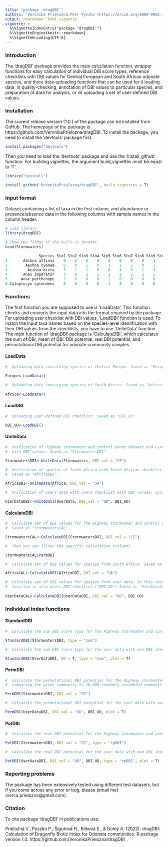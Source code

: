 ```yaml
---
title: "package 'dragDBI'"
authors: "Veronika Prieložná,Petr Pyszko <https://orcid.org/0000-0002-3743-7201>"
output: rmarkdown::html_vignette
vignette: >
  %\VignetteIndexEntry{"package 'dragDBI'"}
  %\VignetteEngine{knitr::rmarkdown}
  %\VignetteEncoding{UTF-8}
---
```


### Introduction
The ‘dragDBI’ package provides the main calculation function, wrapper functions for easy calculation of individual DBI score types, reference checklists with DBI values for Central European and South African odonate species, and three data-uploading functions that can be used for i) loading data, ii) quality-checking, annotation of DBI values to particular species, and preparation of data for analysis, or iii) uploading a set of user-defined DBI values.

### Installation
The current release version (1.0.) of the package can be installed from GitHub. The homepage of the package is https://github.com/VeronikaPrielozna/dragDBI. To install the package, you need to install the ‘devtools’ package first.

```r
install.packages("devtools")
```

Then you need to load the ‘devtools’ package and use the ‘install_github’ function. For building vignettes, the argument build_vignettes must be equal to ‘T’. 

```r
library("devtools")

install_github("VeronikaPrielozna/dragDBI", build_vignettes = T)
```

### Input format
Dataset containing a list of taxa in the first column, and abundance or presence/absence data in the following columns with sample names in the column header.

```r
# Load library
library(dragDBI)

# Show the format of the built-in dataset.
head(Stormwaters)

               Species Sto1 Sto2 Sto3 Sto4 Sto5 Sto6 Sto7 Sto8 Sto9 Sto10 
1       Aeshna affinis    0    0    0    0    0    0    0    0    1     0   
2        Aeshna cyanea    0    0    1    0    1    1    2    0    1     0   
3         Aeshna mixta    5    1    2    0    0    4    3    2    3     3   
4       Anax imperator    3    0    2    1    2    2    2    2    2     2   
5      Anax parthenope    2    0    0    0    2    0    0    0    0     2   
6 Calopteryx splendens    0    0    0    0    1    0    0    0    0     1   


```

### Functions
The first function you are supposed to use is ‘LoadData’. This function checks and converts the input data into the format required by the package. For uploading user checklist with DBI values, ‘LoadDBI’ function is used. To match the input taxa names based on the species-level identification with their DBI values from the checklists, you have to use ‘UniteData’ function. The main function of ‘dragDBI’ package is ‘CalculateDBI’, which calculates the sum of DBI, mean of DBI, DBI potential, real DBI potential, and permutational DBI potential for odonate community samples.  

#### LoadData
```r
#  Uploading data containing species of Central Europe. Saved as "Europe". 
 
Europe<-LoadData()

#  Uploading data containing species of South Africa. Saved as "Africa". 
 
Africa<-LoadData()
```

#### LoadDBI
```r
#  Uploading user-defined DBI checklist. Saved as "DBI_UD". 

DBI_UD<-LoadDBI()
```

#### UniteData
```r
#  Unification of Highway stormwater and control ponds dataset and Central European checklist 
#  with DBI values. Saved as "StormwatersDBI".

StormwatersDBI<-UniteData(Stormwaters, DBI_val = "CE")

#  Unification of species of South Africa with South African checklist with DBI values. 
#  Saved as "AfricaDBI".

AfricaDBI<-UniteData(Africa, DBI_val = "SA")

#  Unification of users data with users checklist with DBI values, uploaded by "LoadDBI" function. 

UserDataDBI<-UniteData(UserData, DBI_val = "UD", DBI_UD)
```

#### CalculateDBI
```r
#  Calculate set of DBI values for the Highway stormwater and control ponds dataset. 
#  Saved as "StormwatersCAL". 

StromwatersCAL<-CalculateDBI(StormwatersDBI, DBI_val = "CE")

#  Then you can filter the specific calculation (column). 

StormwatersCAL$PermDBI

#  Calculate set of DBI values for species from South Africa. Saved as "AfricaCAL".

AfricaCAL<-CalculateDBI(AfricaDBI, DBI_val = "SA")

#  Calculate set of DBI values for species from user data. In this case the input of "CalculateDBI" 
#  function is also users DBI checklist ("DBI_UD") Saved as "UserDataCAL".
 
UserDataCAL<-CalculateDBI(UserDataDBI, DBI_val = "UD", DBI_UD)
```


### Individual index functions
#### StandardDBI
```r
#  Calculate the sum DBI score type for the Highway stormwater and control ponds dataset.

StandardDBI(StormwatersDBI, type = "sum") 

#  Calculate the sum DBI score type for the user data with own DBI checklist and plotted results. 

StandardDBI(UserDataDBI, UD = T, type = "sum", plot = T)
```

#### PermDBI
```r
#  Calculate the permutational DBI potential for the Highway stormwater and control ponds dataset,
#  comparing the given community to 10,000 randomly assembled communities. 

PermDBI(StormwaterDBI, DBI_val = "CE")

#  Calculate the permutational DBI potential for the user data with own DBI checklist and plotted results. 

PermDBI(UserDataDBI, DBI_val = "UD", DBI_UD, plot = T)
```

#### PotDBI
```r
#  Calculate the real DBI potential for the Highway stormwater and control ponds dataset. 

PotDBI(StormwatersDBI, DBI_val = "CE", type = "rpDBI")

#  Calculate the real DBI potential for the user data with own DBI checklist and plotted results. 

PotDBI(UserDataDBI, DBI_val = "UD", DBI_UD, type = "rpDBI", plot = T)

```

### Reporting problems
The package has been extensively tested using different test datasets, but if you come across any error or bug, please [email me] (verca.prielozna@gmail.com).

### Citation
To cite package ‘dragDBI’ in publications use:

  Prieložná V., Pyszko P., Šigutová H., Bílková E., & Dolný
  A. (2022). dragDBI: Calculation of Dragonfly Biotic Index
  for Odonata communities. R package version 1.0.
  https://github.com/VeronikaPrielozna/dragDBI

